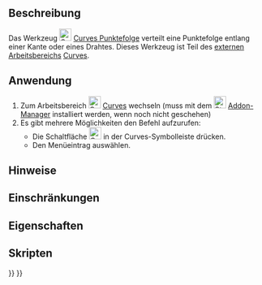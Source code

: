 <languages/>

{{Docnav/de
|[[Curves_SplitCurve/de|SplitCurve]]
|[[Curves_Interpolate/de|Interpolieren]]
|[[Curves_Workbench/de|Curves]]
|IconL=Curves_SplitCurve.svg
|IconR=Curves_Interpolate.svg
|IconC=Curves_workbench_icon.svg
}}

{{GuiCommand/de
|Name=Curves Discretize
|Name/de=Curves Punktefolge
|MenuLocation=Curves → Discretize
|Workbenches=[[Curves_Workbench/de|Curves]]
}}

==Beschreibung==

Das Werkzeug [[Image:Curves_Discretize.svg|24px]] [[Curves_Discretize/de|Curves Punktefolge]] verteilt eine Punktefolge entlang einer Kante oder eines Drahtes. Dieses Werkzeug ist Teil des [[External_workbenches/de|externen Arbeitsbereichs]] [[Curves_Workbench/de|Curves]].

==Anwendung==

# Zum Arbeitsbereich [[Image:Curves_workbench_icon.svg|24px]] [[Curves_Workbench/de|Curves]] wechseln (muss mit dem  [[Image:Std_AddonMgr.svg|24px]] [[Std_AddonMgr/de|Addon-Manager]] installiert werden, wenn noch nicht geschehen)
# Es gibt mehrere Möglichkeiten den Befehl aufzurufen:
#* Die Schaltfläche [[Image:Curves_Discretize.svg|24px]] in der Curves-Symbolleiste drücken.
#* Den Menüeintrag {{MenuCommand|Curves → Discretize}} auswählen.


==Hinweise==


==Einschränkungen==


==Eigenschaften==


==Skripten==


{{Docnav/de
|[[Curves_SplitCurve/de|SplitCurve]]
|[[Curves_Interpolate/de|Interpolieren]]
|[[Curves_Workbench/de|Curves]]
|IconL=Curves_SplitCurve.svg
|IconR=Curves_Interpolate.svg
|IconC=Curves_workbench_icon.svg
}}

{{Curves Tools navi{{#translation:}}}}
{{Userdocnavi{{#translation:}}}}
